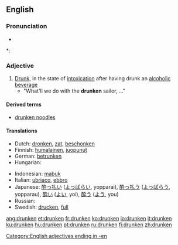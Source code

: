 ==English==

===Pronunciation===
* {{audio|en-us-drunken.ogg|Audio (US)}}

*: {{rhymes|ʌŋkən}}

===Adjective===
{{en-adj}}

# [[drunk|Drunk]], in the state of [[intoxication]] after having drunk an [[alcohol]]ic [[beverage]]
#* "What'll we do with the '''drunken''' sailor, ..."

====Derived terms====
*[[drunken noodles]]

====Translations====
{{trans-top|In the state of alcoholic intoxication}}
* Dutch: [[dronken]], [[zat]], [[beschonken]]
* Finnish: [[humalainen]], [[juopunut]]
* German: [[betrunken]]
* Hungarian: {{t|hu|részeg}}
{{trans-mid}}
* Indonesian: [[mabuk]]
* Italian: [[ubriaco]], [[ebbro]]
* Japanese: [[酔っ払い]] ([[よっぱらい]], yopparai), [[酔っ払う]] ([[よっぱらう]], yopparau), [[酔い]] ([[よい]], yoi), [[酔う]] ([[よう]], you)
* Russian: {{t|ru|пьяный|sc=Cyrl}}
* Swedish: [[drucken]], [[full]]
{{trans-bottom}}

[[Category:English adjectives ending in -en]]

[[ang:drunken]]
[[et:drunken]]
[[fr:drunken]]
[[ko:drunken]]
[[io:drunken]]
[[it:drunken]]
[[ku:drunken]]
[[hu:drunken]]
[[pt:drunken]]
[[ru:drunken]]
[[fi:drunken]]
[[zh:drunken]]